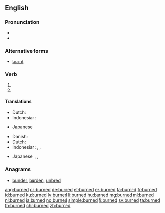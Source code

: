 ==English==
{{rft}}
===Pronunciation===
* {{IPA|/ˈbɜː(r)nd/|lang=en}}
* {{audio|En-us-burned.ogg|Audio (US)|lang=en}}

===Alternative forms===
* [[burnt]]

===Verb===
{{head|en|verb form}}

# {{en-simple past of|burn}}
# {{past participle of|burn|lang=en}}

====Translations====
{{trans-top|simple past of to burn}}
* Dutch: {{t+|nl|verbrandde}}
* Indonesian: {{t+|id|bakar|alt=membakar}}
{{trans-mid}}
* Japanese: {{t|ja|燃えた|tr=[[もえた]], moeta}}
{{trans-bottom}}

{{trans-top|past participle of to burn}}
* Danish: {{t+|da|brændt}}
* Dutch: {{t+|nl|verbrand}}
* Indonesian: {{t+|id|bakar|alt=membakar}}, {{t+|id|bakar|alt=dibakar}}, {{t+|id|bakar|alt=terbakar}}
{{trans-mid}}
* Japanese: {{t|ja|燃やされた|tr=[[もやされた]], moyasareta}}, {{t|ja|燃える|tr=[[もえる]], moeru}}, {{t|ja|燃えた|tr=[[もえた]], moeta}}
{{trans-bottom}}

===Anagrams===
* [[bunder#English|bunder]], [[burden#English|burden]], [[unbred#English|unbred]]

[[ang:burned]]
[[ca:burned]]
[[de:burned]]
[[et:burned]]
[[es:burned]]
[[fa:burned]]
[[fr:burned]]
[[id:burned]]
[[ku:burned]]
[[lv:burned]]
[[li:burned]]
[[hu:burned]]
[[mg:burned]]
[[ml:burned]]
[[nl:burned]]
[[ja:burned]]
[[no:burned]]
[[simple:burned]]
[[fi:burned]]
[[sv:burned]]
[[ta:burned]]
[[th:burned]]
[[chr:burned]]
[[zh:burned]]